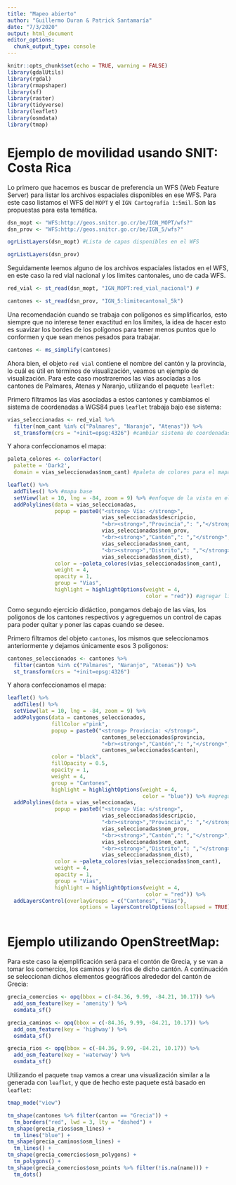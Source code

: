 ```yaml
---
title: "Mapeo abierto"
author: "Guillermo Duran & Patrick Santamaría"
date: "7/3/2020"
output: html_document
editor_options: 
  chunk_output_type: console
---
```


```r
knitr::opts_chunk$set(echo = TRUE, warning = FALSE)
library(gdalUtils)
library(rgdal)
library(rmapshaper)
library(sf)
library(raster)
library(tidyverse)
library(leaflet)
library(osmdata)
library(tmap)
```

# Ejemplo de movilidad usando SNIT: Costa Rica

Lo primero que hacemos es buscar de preferencia un WFS (Web Feature Server) para listar los archivos espaciales disponibles en ese WFS. Para este caso listamos el WFS del `MOPT` y el `IGN Cartografía 1:5mil`. Son las propuestas para esta temática.

```r
dsn_mopt <- "WFS:http://geos.snitcr.go.cr/be/IGN_MOPT/wfs?"
dsn_prov <- "WFS:http://geos.snitcr.go.cr/be/IGN_5/wfs?"

ogrListLayers(dsn_mopt) #Lista de capas disponibles en el WFS

ogrListLayers(dsn_prov) 
```

Seguidamente leemos alguno de los archivos espaciales listados en el WFS, en este caso la red vial nacional y los limites cantonales, uno de cada WFS.

```r
red_vial <- st_read(dsn_mopt, "IGN_MOPT:red_vial_nacional") #

cantones <- st_read(dsn_prov, "IGN_5:limitecantonal_5k")
```

Una recomendación cuando se trabaja con polígonos es simplificarlos, esto siempre que no interese tener exactitud en los límites, la idea de hacer esto es suavizar los bordes de los polígonos para tener menos puntos que lo conformen y que sean menos pesados para trabajar.

```r
cantones <- ms_simplify(cantones)
```

Ahora bien, el objeto `red vial` contiene el nombre del cantón y la provincia, lo cuál es útil en términos de visualización, veamos un ejemplo de visualización. Para este caso mostraremos las vias asociadas a los cantones de Palmares, Atenas y Naranjo, utilizando el paquete `leaflet`:

Primero filtramos las vias asociadas a estos cantones y cambiamos el sistema de coordenadas a WGS84 pues `leaflet` trabaja bajo ese sistema:

```r
vias_seleccionadas <- red_vial %>% 
  filter(nom_cant %in% c("Palmares", "Naranjo", "Atenas")) %>%
  st_transform(crs = "+init=epsg:4326") #cambiar sistema de coordenadas
```

Y ahora confeccionamos el mapa: 

```r
paleta_colores <- colorFactor(
  palette = 'Dark2',
  domain = vias_seleccionadas$nom_cant) #paleta de colores para el mapa, definida en la variable nom_cant

leaflet() %>%
  addTiles() %>% #mapa base
  setView(lat = 10, lng = -84, zoom = 9) %>% #enfoque de la vista en el mapa para Costa Rica
  addPolylines(data = vias_seleccionadas,
               popup = paste0("<strong> Vía: </strong>", 
                              vias_seleccionadas$descripcio,
                              "<br><strong>","Provincia",": ","</strong>", 
                              vias_seleccionadas$nom_prov,
                              "<br><strong>","Cantón",": ","</strong>",
                              vias_seleccionadas$nom_cant,
                              "<br><strong>","Distrito",": ","</strong>",
                              vias_seleccionadas$nom_dist),
               color = ~paleta_colores(vias_seleccionadas$nom_cant),
               weight = 4,
               opacity = 1,
               group = "Vias",
               highlight = highlightOptions(weight = 4,
                                            color = "red")) #agregar lineas al mapa
```

Como segundo ejercicio didáctico, pongamos debajo de las vias, los poligonos de los cantones respectivos y agreguemos un control de capas para poder quitar y poner las capas cuando se desee.

Primero filtramos del objeto `cantones`, los mismos que seleccionamos anteriormente y dejamos únicamente esos 3 polígonos:

```r
cantones_seleccionados <- cantones %>% 
  filter(canton %in% c("Palmares", "Naranjo", "Atenas")) %>%
  st_transform(crs = "+init=epsg:4326")
```

Y ahora confeccionamos el mapa: 

```r
leaflet() %>%
  addTiles() %>%
  setView(lat = 10, lng = -84, zoom = 9) %>%
  addPolygons(data = cantones_seleccionados, 
              fillColor ="pink",
              popup = paste0("<strong> Provincia: </strong>", 
                              cantones_seleccionados$provincia,
                              "<br><strong>","Cantón",": ","</strong>",
                              cantones_seleccionados$canton),
              color = "black",
              fillOpacity = 0.5,
              opacity = 1,
              weight = 4,
              group = "Cantones",
              highlight = highlightOptions(weight = 4,
                                           color = "blue")) %>% #agrega poligonos
  addPolylines(data = vias_seleccionadas,
               popup = paste0("<strong> Vía: </strong>", 
                              vias_seleccionadas$descripcio,
                              "<br><strong>","Provincia",": ","</strong>", 
                              vias_seleccionadas$nom_prov,
                              "<br><strong>","Cantón",": ","</strong>",
                              vias_seleccionadas$nom_cant,
                              "<br><strong>","Distrito",": ","</strong>",
                              vias_seleccionadas$nom_dist),
               color = ~paleta_colores(vias_seleccionadas$nom_cant),
               weight = 4,
               opacity = 1,
               group = "Vias",
               highlight = highlightOptions(weight = 4,
                                            color = "red")) %>%
  addLayersControl(overlayGroups = c("Cantones", "Vias"),
                       options = layersControlOptions(collapsed = TRUE)) #control de capa en la esquina superior derecha, los grupos deben coincidir con los definidos arriba en el parametro group
  
```


# Ejemplo utilizando OpenStreetMap:

Para este caso la ejemplificación será para el contón de Grecia, y se van a tomar los comercios, los caminos y los ríos de dicho cantón. A continuación se seleccionan dichos elementos geográficos alrededor del cantón de Grecia:

```r
grecia_comercios <- opq(bbox = c(-84.36, 9.99, -84.21, 10.17)) %>% 
  add_osm_feature(key = 'amenity') %>% 
  osmdata_sf()

grecia_caminos <- opq(bbox = c(-84.36, 9.99, -84.21, 10.17)) %>% 
  add_osm_feature(key = 'highway') %>% 
  osmdata_sf()

grecia_rios <- opq(bbox = c(-84.36, 9.99, -84.21, 10.17)) %>% 
  add_osm_feature(key = 'waterway') %>% 
  osmdata_sf()
```

Utilizando el paquete `tmap` vamos a crear una visualización similar a la generada con `leaflet`, y que de hecho este paquete está basado en `leaflet`:

```r
tmap_mode("view")

tm_shape(cantones %>% filter(canton == "Grecia")) + 
  tm_borders("red", lwd = 3, lty = "dashed") + 
tm_shape(grecia_rios$osm_lines) +
  tm_lines("blue") + 
tm_shape(grecia_caminos$osm_lines) +
  tm_lines() +
tm_shape(grecia_comercios$osm_polygons) +
  tm_polygons() +
tm_shape(grecia_comercios$osm_points %>% filter(!is.na(name))) +
  tm_dots()
```


